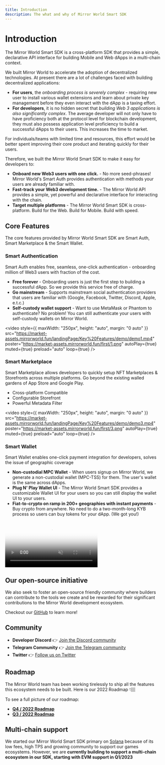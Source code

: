 ```yaml
---
title: Introduction
description: The what and why of Mirror World Smart SDK
---
```


# Introduction

The Mirror World Smart SDK is a cross-platform SDK that provides a simple, declarative
API interface for building Mobile and Web dApps in a multi-chain context.

We built Mirror World to accelerate the adoption of decentralized technologies. At present there are a lot of challenges
faced with building decentralized applications:

- **For users**, the _onboarding process is severely complex_ - requiring new user to install various wallet extensions and learn
about private key management before they even interact with the dApp is a taxing effort.
- **For developers**, it is no hidden secret that _building Web 3 applications is also significantly complex_.
The average developer will not only have to have proficiency both at the protocol level for blockchain development, they must also possess
application level proficiency to build a successful dApps to their users. This increases the time to market.

For individuals/teams with limited time and resources, this effort would be better spent improving their core product and iterating
quickly for their users.

Therefore, we built the Mirror World Smart SDK to make it easy for developers to:
- **Onboard new Web3 users with one click.** - No more seed-phrases! Mirror World's Smart Auth provides authentication with methods your users are already familiar with.
- **Fast-track your Web3 development time.** - The Mirror World API provides a simple, yet powerful and declarative interface for interacting with the chain.
- **Target multiple platforms** - The Mirror World Smart SDK is cross-platform. Build for the Web. Build for Mobile. Build with speed.

## Core Features
The core features provided by Mirror World Smart SDK are Smart Auth, Smart Marketplace & the Smart Wallet.

### Smart Authentication
Smart Auth enables free, seamless, one-click authentication - onboarding million of Web3 users with fraction of the cost.
- **Free forever** - Onboarding users is just the first step to building a successful dApp. So we provide this service free of charge.
- **Go mainstream** - Supports mainstream social authentication providers that users are familiar with (Google, Facebook, Twitter, Discord, Apple, e.t.c.)
- **Self-custody wallet support** - Want to use MetaMask or Phantom to authenticate? No problem! You can still authenticate your users with self-custody wallets on Mirror World.

<video
  style={{ maxWidth: "250px", height: "auto", margin: "0 auto" }}
  src="https://market-assets.mirrorworld.fun/landingPage/Key%20Features/demo/demo1.mp4"
  poster="https://market-assets.mirrorworld.fun/first/1.png"
  autoPlay={true}
  muted={true}
  preload="auto"
  loop={true}
/>

### Smart Marketplace
Smart Marketplace allows developers to quickly setup NFT Marketplaces & Storefronts across multiple platforms.
Go beyond the existing walled gardens of App Store and Google Play.
- Cross-platform Compatible
- Configurable Storefront
- Powerful Metadata Filter

<video
  style={{ maxWidth: "250px", height: "auto", margin: "0 auto" }}
  src="https://market-assets.mirrorworld.fun/landingPage/Key%20Features/demo/demo3.mp4"
  poster="https://market-assets.mirrorworld.fun/first/3.png"
  autoPlay={true}
  muted={true}
  preload="auto"
  loop={true}
/>

### Smart Wallet
Smart Wallet enables one-click payment integration for developers, solves the issue of geographic coverage
- **Non-custodial MPC Wallet** - When users signup on Mirror World, we generate a non-custodial wallet (MPC-TSS) for them. The user's wallet is the same across dApps.
- **Plug N' Play Wallet UI** - The Mirror World Smart SDK provides a customizable Wallet UI for your users so you can still display the wallet UI to your users.
- **Fiat-to-crypto on ramp in 200+ geographies with instant payments** - Buy crypto from anywhere. No need to do a two-month-long KYB process so users can buy tokens for your dApp. (We got you!)

<div style={{ display: "flex", gap: "40px", margin: "0 auto", justifyContent: "center", flexWrap: "wrap" }}>
  <video
    style={{ maxWidth: "250px", height: "auto" }}
    src="https://market-assets.mirrorworld.fun/landingPage/Key%20Features/demo/demo2-1.mp4"
    poster="https://market-assets.mirrorworld.fun/first/2-1.png"
    autoPlay={true}
    muted={true}
    preload="auto"
    loop={true}
  />
  <video
    style={{ maxWidth: "250px", height: "auto" }}
    src="https://market-assets.mirrorworld.fun/landingPage/Key%20Features/demo/demo2-2.mp4"
    poster="https://market-assets.mirrorworld.fun/first/2-2.png"
    autoPlay={true}
    muted={true}
    preload="auto"
    loop={true}
  />
</div>

## Our open-source initiative
We also seek to foster an open-source friendly community where builders can contribute to the tools we create and be rewarded
for their significant contributions to the Mirror World development ecosystem.

Checkout our [GitHub](https://mirrorworld.fun/github) to learn more!

## Community
- **Developer Discord** 👉 [Join the Discord community](https://mirrorworld.fun/discord)
- **Telegram Community** 👉 [Join the Telegram community](https://mirrorworld.fun/telegram)
- **Twitter** 👉 [Follow us on Twitter](https://mirrorworld.fun/twitter)


## Roadmap
The Mirror World team has been working tirelessly to ship all the features this ecosystem needs to be built. Here is our 2022 Roadmap 👇🏽

To see a full picture of our roadmap:
- **[Q4 / 2022 Roadmap](https://github.com/orgs/mirrorworld-universe/projects/1/views/3)**
- **[Q3 / 2022 Roadmap](https://github.com/orgs/mirrorworld-universe/projects/1/views/2)**

## Multi-chain support
We started our Mirror World Smart SDK primary on [Solana](https://solana.com) because of its low fees, high TPS and growing community to
support our games ecosystems. However, we are **currently building to support a multi-chain ecosystem in our SDK, starting with EVM support in Q1/2023**

<ChainSupportTable />